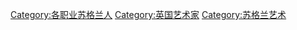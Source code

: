 {{Commonscat|Artists from Scotland}}

[[Category:各职业苏格兰人|Category:各职业苏格兰人]]
[[Category:英国艺术家|Category:英国艺术家]]
[[Category:苏格兰艺术|Category:苏格兰艺术]]